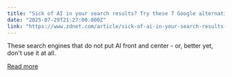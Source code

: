 ```yaml
---
title: "Sick of AI in your search results? Try these 7 Google alternatives with old-school, AI-free charm"
date: "2025-07-29T21:27:00.000Z"
link: "https://www.zdnet.com/article/sick-of-ai-in-your-search-results-try-these-7-google-alternatives-with-old-school-ai-free-charm/"
---
```


These search engines that do not put AI front and center - or, better yet, don't use it at all.

[Read more](https://www.zdnet.com/article/sick-of-ai-in-your-search-results-try-these-7-google-alternatives-with-old-school-ai-free-charm/)
